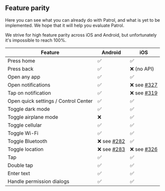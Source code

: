 ## Feature parity

Here you can see what you can already do with Patrol, and what is yet to be
implemented. We hope that it will help you evaluate Patrol.

We strive for high feature parity across iOS and Android, but unfortunately it's
impossible to reach 100%.

| **Feature**                          | **Android**   | **iOS**       |
| ------------------------------------ | ------------- | ------------- |
| Press home                           | ✅            | ✅            |
| Press back                           | ✅            | ❌ (no API)   |
| Open any app                         | ✅            | ✅            |
| Open notifications                   | ✅            | ❌ see [#327] |
| Tap on notification                  | ✅            | ❌ see [#319] |
| Open quick settings / Control Center | ✅            | ✅            |
| Toggle dark mode                     | ✅            | ✅            |
| Toggle airplane mode                 | ❌            | ✅            |
| Toggle cellular                      | ✅            | ✅            |
| Toggle Wi-Fi                         | ✅            | ✅            |
| Toggle Bluetooth                     | ❌ see [#282] | ✅            |
| Toggle location                      | ❌ see [#283] | ❌ see [#326] |
| Tap                                  | ✅            | ✅            |
| Double tap                           | ✅            | ✅            |
| Enter text                           | ✅            | ✅            |
| Handle permission dialogs            | ✅            | ✅            |

[#282]: https://github.com/leancodepl/patrol/issues/282
[#283]: https://github.com/leancodepl/patrol/issues/283
[#319]: https://github.com/leancodepl/patrol/issues/319
[#326]: https://github.com/leancodepl/patrol/issues/326
[#327]: https://github.com/leancodepl/patrol/issues/327
